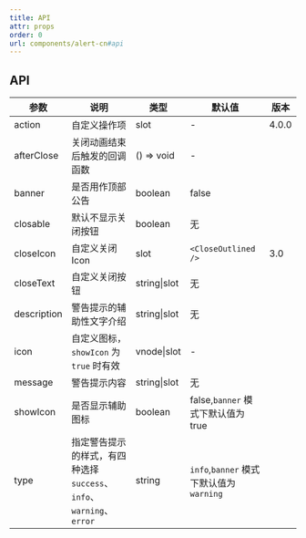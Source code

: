 ```yaml
---
title: API
attr: props
order: 0
url: components/alert-cn#api
---
```


## API

| 参数 | 说明 | 类型 | 默认值 | 版本 |
| --- | --- | --- | --- | --- |
| action | 自定义操作项 | slot | - | 4.0.0 |
| afterClose | 关闭动画结束后触发的回调函数 | () => void | - |  |
| banner | 是否用作顶部公告 | boolean | false |  |
| closable | 默认不显示关闭按钮 | boolean | 无 |  |
| closeIcon | 自定义关闭 Icon | slot | `<CloseOutlined />` | 3.0 |
| closeText | 自定义关闭按钮 | string\|slot | 无 |  |
| description | 警告提示的辅助性文字介绍 | string\|slot | 无 |  |
| icon | 自定义图标，`showIcon` 为 `true` 时有效 | vnode\|slot | - |  |
| message | 警告提示内容 | string\|slot | 无 |  |
| showIcon | 是否显示辅助图标 | boolean | false,`banner` 模式下默认值为 true |  |
| type | 指定警告提示的样式，有四种选择 `success`、`info`、`warning`、`error` | string | `info`,`banner` 模式下默认值为 `warning` |  |
